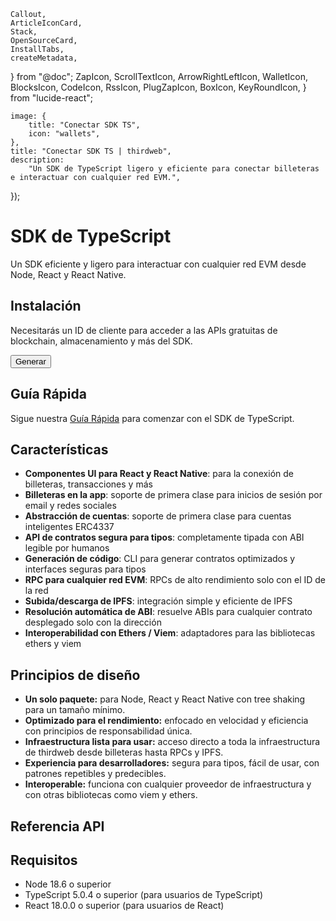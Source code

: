 	Callout,
	ArticleIconCard,
	Stack,
	OpenSourceCard,
	InstallTabs,
	createMetadata,
} from "@doc";
	ZapIcon,
	ScrollTextIcon,
	ArrowRightLeftIcon,
	WalletIcon,
	BlocksIcon,
	CodeIcon,
	RssIcon,
	PlugZapIcon,
	BoxIcon,
	KeyRoundIcon,
} from "lucide-react";


	image: {
		title: "Conectar SDK TS",
		icon: "wallets",
	},
	title: "Conectar SDK TS | thirdweb",
	description:
		"Un SDK de TypeScript ligero y eficiente para conectar billeteras e interactuar con cualquier red EVM.",
});

# SDK de TypeScript

Un SDK eficiente y ligero para interactuar con cualquier red EVM desde Node, React y React Native.

<OpenSourceCard
	title="Conectar SDK TypeScript"
	href="https://github.com/thirdweb-dev/js"
/>

## Instalación

<InstallTabs
	npm="npm i thirdweb"
	yarn="yarn add thirdweb"
	pnpm="pnpm i thirdweb"
	bun="bun i thirdweb"
/>

<Callout variant="info" title="¿Ya generaste un ID de cliente?">
	<div className="flex flex-col gap-4 items-start">
	<p>
		Necesitarás un ID de cliente para acceder a las APIs gratuitas de blockchain, almacenamiento y más del SDK.
	</p>
	<Button variant='outline' asChild>
		<Link href="https://thirdweb.com/create-api-key" target="_blank"> Generar </Link>
	</Button>
	</div>
</Callout>

## Guía Rápida

Sigue nuestra [Guía Rápida](/typescript/v5/getting-started) para comenzar con el SDK de TypeScript.

<ArticleIconCard
	title="Comenzando"
	icon={ZapIcon}
	href="/typescript/v5/getting-started"
  description="Comienza con el SDK de TypeScript"
/>

## Características

- **Componentes UI para React y React Native**: para la conexión de billeteras, transacciones y más
- **Billeteras en la app**: soporte de primera clase para inicios de sesión por email y redes sociales
- **Abstracción de cuentas**: soporte de primera clase para cuentas inteligentes ERC4337
- **API de contratos segura para tipos**: completamente tipada con ABI legible por humanos
- **Generación de código**: CLI para generar contratos optimizados y interfaces seguras para tipos
- **RPC para cualquier red EVM**: RPCs de alto rendimiento solo con el ID de la red
- **Subida/descarga de IPFS**: integración simple y eficiente de IPFS
- **Resolución automática de ABI**: resuelve ABIs para cualquier contrato desplegado solo con la dirección
- **Interoperabilidad con Ethers / Viem**: adaptadores para las bibliotecas ethers y viem

## Principios de diseño

- **Un solo paquete:** para Node, React y React Native con tree shaking para un tamaño mínimo.
- **Optimizado para el rendimiento:** enfocado en velocidad y eficiencia con principios de responsabilidad única.
- **Infraestructura lista para usar:** acceso directo a toda la infraestructura de thirdweb desde billeteras hasta RPCs y IPFS.
- **Experiencia para desarrolladores:** segura para tipos, fácil de usar, con patrones repetibles y predecibles.
- **Interoperable:** funciona con cualquier proveedor de infraestructura y con otras bibliotecas como viem y ethers.

## Referencia API

<Stack>

<ArticleIconCard
	title="Referencia completa del SDK"
	icon={CodeIcon}
	href="/references/typescript/v5"
/>

</Stack>

## Requisitos

- Node 18.6 o superior
- TypeScript 5.0.4 o superior (para usuarios de TypeScript)
- React 18.0.0 o superior (para usuarios de React)
